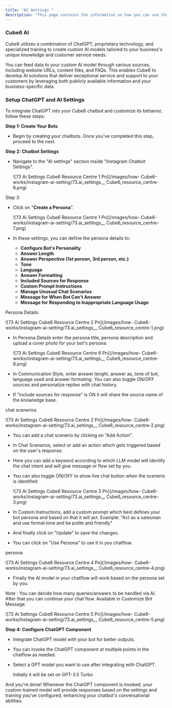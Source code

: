 ```yaml
---
title: "AI Settings "
description: "This page contains the information on how you can use the  Cube6 AI to enhance your chatbot capabilities."
---
```


### Cube6 AI

Cube6 utilizes a combination of ChatGPT, proprietary technology, and specialized training to create custom AI models tailored to your business's unique knowledge and customer service needs.

You can feed data to your custom AI model through various sources, including website URLs, content files, and FAQs. This enables  Cube6 to develop AI solutions that deliver exceptional service and support to your customers by leveraging both publicly available information and your business-specific data.

### **Setup ChatGPT and AI Settings**

To integrate ChatGPT into your  Cube6 chatbot and customize its behavior, follow these steps:

**Step 1: Create Your Bots**

- Begin by creating your chatbots. Once you've completed this step, proceed to the next.

**Step 2: Chatbot Settings**

- Navigate to the "AI settings" section inside "Instagram Chatbot Settings".

  \![73 Ai Settings  Cube6 Resource Centre 1 Pn](/images/how- Cube6-works/instagram-ai-setting/73.ai_settings_\_ Cube6_resource_centre-6.png)

Step 3:

- Click on "**Create a Persona**".

  \![73 Ai Settings  Cube6 Resource Centre 1 Pn](/images/how- Cube6-works/instagram-ai-setting/73.ai_settings_\_ Cube6_resource_centre-7.png)
- In these settings, you can define the persona details to:
  - **Configure Bot's Personality**
  - **Answer Length**
  - **Answer Perspective (1st person, 3rd person, etc.)**
  - **Tone**
  - **Language**
  - **Answer Formatting**
  - **Included Sources for Response**
  - **Custom Prompt Instructions**
  - **Manage Unusual Chat Scenarios**
  - **Message for When Bot Can't Answer**
  - **Message for Responding to Inappropriate Language Usage**

Persona Details

\![73 Ai Settings  Cube6 Resource Centre 2 Pn](/images/how- Cube6-works/instagram-ai-setting/73.ai_settings_\_ Cube6_resource_centre-1.png)

- In Persona Details enter the persona title, persona description and upload a cover photo for your bot's persona.

  \![73 Ai Settings  Cube6 Resource Centre 6 Pn](/images/how- Cube6-works/instagram-ai-setting/73.ai_settings_\_ Cube6_resource_centre-8.png)
- In Communication Style, enter answer lenght, answer as, tone of bot, language used and answer formating. You can also toggle ON/OFF sources and personalize replies with chat history.
- If "include sources for response" is ON it will share the source name of the knowledge base.

chat scenerios

\![73 Ai Settings  Cube6 Resource Centre 2 Pn](/images/how- Cube6-works/instagram-ai-setting/73.ai_settings_\_ Cube6_resource_centre-2.png)

- You can add a chat scenerio by clicking on "Add Action".
- In Chat Scenarios, select or add an action which gets triggered based on the user's response.
- Here you can add a keyword according to which LLM model will identify the chat intent and will give message or flow set by you.
- You can also toggle ON/OFF to show live chat button when the scenerio is identified

  \![73 Ai Settings  Cube6 Resource Centre 3 Pn](/images/how- Cube6-works/instagram-ai-setting/73.ai_settings_\_ Cube6_resource_centre-3.png)
- In Custom Instructions, add a custom prompt which best defines your bot persona and based on that it will act. Example: "Act as a salesman and use formal tone and be polite and friendly"
- And finally click on "Update" to save the changes.
- You can click on "Use Persona" to use it in you chatflow.

persona

\![73 Ai Settings  Cube6 Resource Centre 4 Pn](/images/how- Cube6-works/instagram-ai-setting/73.ai_settings_\_ Cube6_resource_centre-4.png)

- Finally the AI model in your chatflow will work based on the persona set by you.

Note : You can decide how many queries/answers to be handled via AI. After that you can continue your chat flow. Available in Customize Bot Message.

\![73 Ai Settings  Cube6 Resource Centre 5 Pn](/images/how- Cube6-works/instagram-ai-setting/73.ai_settings_\_ Cube6_resource_centre-5.png)

**Step 4: Configure ChatGPT Component**

- Integrate ChatGPT model with your bot for better outputs.
- You can invoke the ChatGPT component at multiple points in the chatflow as needed.
- Select a GPT model you want to use after integrating with ChatGPT.

  <Info>
    Initially it will be set on GPT-3.5 Turbo
  </Info>

And you're done\! Whenever the ChatGPT component is invoked, your custom-trained model will provide responses based on the settings and training you've configured, enhancing your chatbot's conversational abilities.